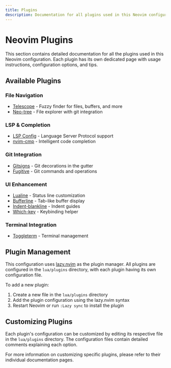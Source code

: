 ```yaml
---
title: Plugins
description: Documentation for all plugins used in this Neovim configuration
---
```


# Neovim Plugins

This section contains detailed documentation for all the plugins used in this Neovim configuration. Each plugin has its own dedicated page with usage instructions, configuration options, and tips.

## Available Plugins

### File Navigation

- [Telescope](/how-to-use/plugins/telescope) - Fuzzy finder for files, buffers, and more
- [Neo-tree](/how-to-use/plugins/neo-tree) - File explorer with git integration

### LSP & Completion

- [LSP Config](/how-to-use/plugins/lsp-config) - Language Server Protocol support
- [nvim-cmp](/how-to-use/plugins/nvim-cmp) - Intelligent code completion

### Git Integration

- [Gitsigns](/how-to-use/plugins/gitsigns) - Git decorations in the gutter
- [Fugitive](/how-to-use/plugins/fugitive) - Git commands and operations

### UI Enhancement

- [Lualine](/how-to-use/plugins/lualine) - Status line customization
- [Bufferline](/how-to-use/plugins/bufferline) - Tab-like buffer display
- [Indent-blankline](/how-to-use/plugins/indent-blankline) - Indent guides
- [Which-key](/how-to-use/plugins/which-key) - Keybinding helper

### Terminal Integration

- [Toggleterm](/how-to-use/plugins/toggleterm) - Terminal management

## Plugin Management

This configuration uses [lazy.nvim](https://github.com/folke/lazy.nvim) as the plugin manager. All plugins are configured in the `lua/plugins` directory, with each plugin having its own configuration file.

To add a new plugin:

1. Create a new file in the `lua/plugins` directory
2. Add the plugin configuration using the lazy.nvim syntax
3. Restart Neovim or run `:Lazy sync` to install the plugin

## Customizing Plugins

Each plugin's configuration can be customized by editing its respective file in the `lua/plugins` directory. The configuration files contain detailed comments explaining each option.

For more information on customizing specific plugins, please refer to their individual documentation pages.
